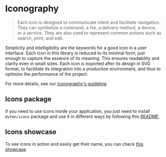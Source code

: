 
<Meta title="Guidelines / Iconography" />

# Iconography

> Each icon is designed to communicate intent and facilitate navigation. They can symbolize a command, a file, a delivery method, a device, or a service. They are also used to represent common actions such as search, print, and edit.

Simplicity and intelligibility are the keywords for a good icon in a user interface. Each icon in this library is reduced to its minimal form, just enough to capture the essence of its meaning.
This ensures readability and clarity even in small sizes.
Each icon is exported after its design in SVG format, to facilitate its integration into a production environment, and thus to optimize the performance of the project.

For more details, see our <a class="vtmn-link vtmn-link--icon-along" href="https://www.decathlon.design/726f8c765/p/91dc94-iconography" target="_blank">Iconography's guideline</a>.

## Icons package

If you need to use icons inside your application, you just need to install `@vtmn/icons` package and use it in different ways by following this <a class="vtmn-link vtmn-link--icon-along" href="https://www.npmjs.com/package/@vtmn/icons" target="_blank">README</a>.

## Icons showcase

To see icons in action and easily get their name, you can check <a class="vtmn-link vtmn-link--icon-along" href="https://decathlon.github.io/vitamin-web/@vtmn/showcase-icons/" target="_blank">this showcase</a>.
